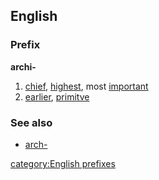 ==English==
===Prefix===
'''archi-'''
# [[chief]], [[highest]], most [[important]]
# [[earlier]], [[primitve]]
===See also===
*[[arch-]]
[[category:English prefixes]]